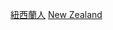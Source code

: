 {{Catnav|頁面分類|人物|各國人物|紐西蘭人}}
{{Catnav|頁面分類|人物|各國人物|各國在國外謀殺受害者}}
{{Catnav|頁面分類|人物|逝世|特殊原因逝世者|謀殺受害者|各國在國外謀殺受害者}}
{{Catnav|頁面分類|社會|社會問題|犯罪|謀殺|謀殺受害者|各國在國外謀殺受害者}}

[[Category:紐西蘭人|]]
[[Category:各國在國外謀殺受害者|New Zealand]]
